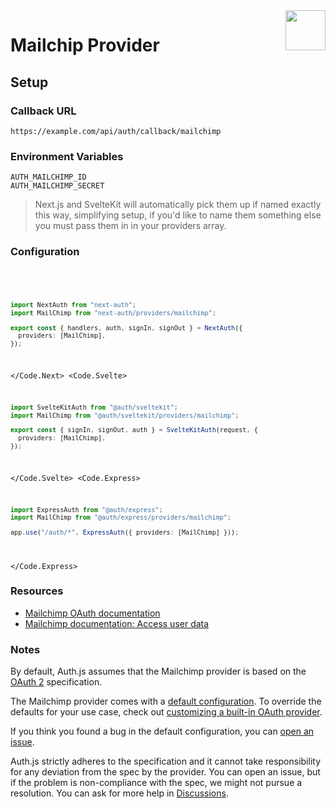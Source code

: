 
<img align="right" src="/img/providers/mailchimp.svg" height="64" width="64" />

# Mailchip Provider

## Setup

### Callback URL

```
https://example.com/api/auth/callback/mailchimp
```

### Environment Variables

```
AUTH_MAILCHIMP_ID
AUTH_MAILCHIMP_SECRET
```

> Next.js and SvelteKit will automatically pick them up if named exactly this way, simplifying
> setup, if you'd like to name them something else you must pass them in in your providers array.

### Configuration

<Code>
  <Code.Next>

```ts filename="/auth.ts"
import NextAuth from "next-auth";
import MailChimp from "next-auth/providers/mailchimp";

export const { handlers, auth, signIn, signOut } = NextAuth({
  providers: [MailChimp],
});
```

  </Code.Next>
  <Code.Svelte>

```ts filename="/auth.ts"
import SvelteKitAuth from "@auth/sveltekit";
import MailChimp from "@auth/sveltekit/providers/mailchimp";

export const { signIn, signOut, auth } = SvelteKitAuth(request, {
  providers: [MailChimp],
});
```

  </Code.Svelte>
  <Code.Express>

```ts filename="/src/app.ts"
import ExpressAuth from "@auth/express";
import MailChimp from "@auth/express/providers/mailchimp";

app.use("/auth/*", ExpressAuth({ providers: [MailChimp] }));
```

  </Code.Express>
</Code>

### Resources

- [Mailchimp OAuth documentation](https://admin.mailchimp.com/account/oauth2/client/)
- [Mailchimp documentation: Access user data](https://mailchimp.com/developer/marketing/guides/access-user-data-oauth-2/)

### Notes

By default, Auth.js assumes that the Mailchimp provider is
based on the [OAuth 2](https://www.rfc-editor.org/rfc/rfc6749.html) specification.

<Callout>

The Mailchimp provider comes with a [default configuration](https://github.com/nextauthjs/next-auth/blob/main/packages/core/src/providers/mailchimp.ts).
To override the defaults for your use case, check out [customizing a built-in OAuth provider](https://authjs.dev/guides/providers/custom-provider#override-default-options).

</Callout>

If you think you found a bug in the default configuration, you can [open an issue](https://authjs.dev/new/provider-issue).

Auth.js strictly adheres to the specification and it cannot take responsibility for any deviation from
the spec by the provider. You can open an issue, but if the problem is non-compliance with the spec,
we might not pursue a resolution. You can ask for more help in [Discussions](https://authjs.dev/new/github-discussions).
